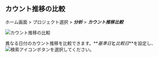 ## カウント推移の比較

ホーム画面 > プロジェクト選択 > **_分析_** > **_カウント推移比較_**

![カウント推移の比較](/img/analysis-compare-count.png)

異なる日付のカウント推移を比較できます。**_基準日_**と**_比較日_**を設定し、![検索アイコン](/img/ico-btn-search.png)ボタンを選択してください。
